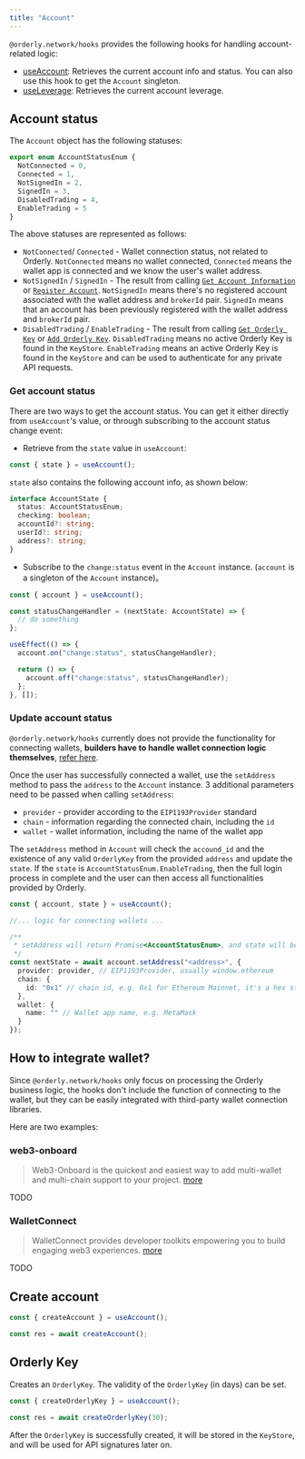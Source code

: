```yaml
---
title: "Account"
---
```


`@orderly.network/hooks` provides the following hooks for handling account-related logic:

- [useAccount](/sdks/hooks/advanced/use-account): Retrieves the current account info and status. You can also use this hook to get the `Account` singleton.
- [useLeverage](/sdks/hooks/advanced/use-leverage): Retrieves the current account leverage.

## Account status

The `Account` object has the following statuses:

```typescript
export enum AccountStatusEnum {
  NotConnected = 0,
  Connected = 1,
  NotSignedIn = 2,
  SignedIn = 3,
  DisabledTrading = 4,
  EnableTrading = 5
}
```

The above statuses are represented as follows:

- `NotConnected`/ `Connected` - Wallet connection status, not related to Orderly. `NotConnected` means no wallet connected, `Connected` means the wallet app is connected and we know the user's wallet address.
- `NotSignedIn` / `SignedIn` - The result from calling [`Get Account Information`](/build-on-evm/evm-api/restful-api/private/get-account-information) or [`Register Account`](/build-on-evm/evm-api/restful-api/public/register-account). `NotSignedIn` means there's no registered account associated with the wallet address and `brokerId` pair. `SignedIn` means that an account has been previously registered with the wallet address and `brokerId` pair.
- `DisabledTrading` / `EnableTrading` - The result from calling [`Get Orderly Key`](/build-on-evm/evm-api/restful-api/public/get-orderly-key) or [`Add Orderly Key`](/build-on-evm/evm-api/restful-api/public/add-orderly-key). `DisabledTrading` means no active Orderly Key is found in the `KeyStore`. `EnableTrading` means an active Orderly Key is found in the `KeyStore` and can be used to authenticate for any private API requests.

### Get account status

There are two ways to get the account status. You can get it either directly from `useAccount`'s value, or through subscribing to the account status change event:

- Retrieve from the `state` value in `useAccount`:

```typescript
const { state } = useAccount();
```

`state` also contains the following account info, as shown below:

```typescript
interface AccountState {
  status: AccountStatusEnum;
  checking: boolean;
  accountId?: string;
  userId?: string;
  address?: string;
}
```

- Subscribe to the `change:status` event in the `Account` instance. (`account` is a singleton of the `Account` instance)。

```typescript
const { account } = useAccount();

const statusChangeHandler = (nextState: AccountState) => {
  // do something
};

useEffect(() => {
  account.on("change:status", statusChangeHandler);

  return () => {
    account.off("change:status", statusChangeHandler);
  };
}, []);
```

### Update account status

`@orderly.network/hooks` currently does not provide the functionality for connecting wallets, **builders have to handle wallet connection logic themselves**, [refer here](#how-to-integrate-wallet).

Once the user has successfully connected a wallet, use the `setAddress` method to pass the `address` to the `Account` instance. 3 additional parameters need to be passed when calling `setAddress`:

- `provider` - provider according to the `EIP1193Provider` standard
- `chain` - information regarding the connected chain, including the `id`
- `wallet` - wallet information, including the name of the wallet app

The `setAddress` method in `Account` will check the `accound_id` and the existence of any valid `OrderlyKey` from the provided `address` and update the `state`. If the `state` is `AccountStatusEnum.EnableTrading`, then the full login process in complete and the user can then access all functionalities provided by Orderly.

```typescript
const { account, state } = useAccount();

//... logic for connecting wallets ...

/**
 * setAddress will return Promise<AccountStatusEnum>, and state will be updated
 */
const nextState = await account.setAddress("<address>", {
  provider: provider, // EIP1193Provider, usually window.ethereum
  chain: {
    id: "0x1" // chain id, e.g. 0x1 for Ethereum Mainnet, it's a hex string
  },
  wallet: {
    name: "" // Wallet app name, e.g. MetaMask
  }
});
```

## How to integrate wallet?

Since `@orderly.network/hooks` only focus on processing the Orderly business logic, the hooks don't include the function of connecting to the wallet, but they can be easily integrated with third-party wallet connection libraries.

Here are two examples:

### web3-onboard

> Web3-Onboard is the quickest and easiest way to add multi-wallet and multi-chain support to your project. [more](https://onboard.blocknative.com/docs/modules/react)

TODO

### WalletConnect

> WalletConnect provides developer toolkits empowering you to build engaging web3 experiences. [more](https://docs.walletconnect.com/)

TODO

## Create account

```typescript
const { createAccount } = useAccount();

const res = await createAccount();
```

## Orderly Key

Creates an `OrderlyKey`. The validity of the `OrderlyKey` (in days) can be set.

```typescript
const { createOrderlyKey } = useAccount();

const res = await createOrderlyKey(30);
```

After the `OrderlyKey` is successfully created, it will be stored in the `KeyStore`, and will be used for API signatures later on.
